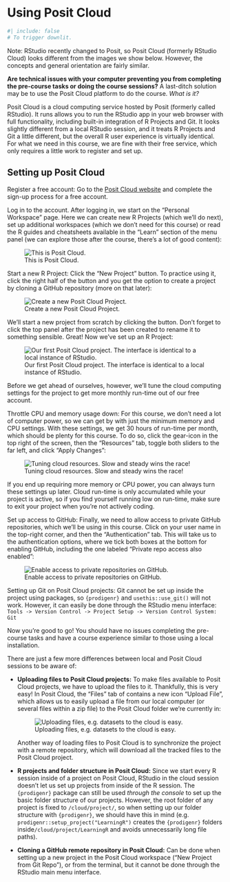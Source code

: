 # Using Posit Cloud {#sec-using-posit-cloud}

```r
#| include: false
# To trigger downlit.
```

::: {.callout-note appearance="default"}
Note: RStudio recently changed to Posit, so Posit Cloud (formerly
RStudio Cloud) looks different from the images we show below. However,
the concepts and general orientation are fairly similar.
:::

**Are technical issues with your computer preventing you from completing
the pre-course tasks or doing the course sessions?** A last-ditch
solution may be to use the Posit Cloud platform to do the course. *What
is it?*

Posit Cloud is a cloud computing service hosted by Posit (formerly
called RStudio). It runs allows you to run the RStudio app in your web
browser with full functionality, including built-in integration of R
Projects and Git. It looks slightly different from a local RStudio
session, and it treats R Projects and Git a little different, but the
overall R user experience is virtually identical. For what we need in
this course, we are fine with their free service, which only requires a
little work to register and set up.

## Setting up Posit Cloud

<!-- TODO: Update images to reflect Posit Cloud change. -->

Register a free account: Go to the [Posit Cloud
website](https://posit.cloud/plans/free) and complete the sign-up
process for a free account.

Log in to the account. After logging in, we start on the "Personal
Workspace" page. Here we can create new R Projects (which we'll do
next), set up additional workspaces (which we don't need for this
course) or read the R guides and cheatsheets available in the "Learn"
section of the menu panel (we can explore those after the course,
there's a lot of good content):

![This is Posit Cloud.](images//cloud-start.jpg)

Start a new R Project: Click the "New Project" button. To practice using
it, click the right half of the button and you get the option to create
a project by cloning a GitHub repository (more on that later):

![Create a new Posit Cloud Project.](images//cloud-new-project.jpg)

We'll start a new project from scratch by clicking the button. Don't
forget to click the top panel after the project has been created to
rename it to something sensible. Great! Now we've set up an R Project:

![Our first Posit Cloud project. The interface is identical to a local
instance of RStudio.](images//cloud-project.jpg)

Before we get ahead of ourselves, however, we'll tune the cloud
computing settings for the project to get more monthly run-time out of
our free account.

Throttle CPU and memory usage down: For this course, we don't need a lot
of computer power, so we can get by with just the minimum memory and CPU
settings. With these settings, we get 30 hours of run-time per month,
which should be plenty for this course. To do so, click the gear-icon in
the top right of the screen, then the "Resources" tab, toggle both
sliders to the far left, and click "Apply Changes":

![Tuning cloud resources. Slow and steady wins the
race!](images//cloud-cpu-memory.jpg)

If you end up requiring more memory or CPU power, you can always turn
these settings up later. Cloud run-time is only accumulated while your
project is active, so if you find yourself running low on run-time, make
sure to exit your project when you're not actively coding.

Set up access to GitHub: Finally, we need to allow access to private
GitHub repositories, which we'll be using in this course. Click on your
user name in the top-right corner, and then the "Authentication" tab.
This will take us to the authentication options, where we tick both
boxes at the bottom for enabling GitHub, including the one labeled
"Private repo access also enabled":

![Enable access to private repositories on
GitHub.](images//cloud-settings-github.jpg)

Setting up Git on Posit Cloud projects: Git cannot be set up inside the
project using packages, so `{prodigenr}` and `usethis::use_git()` will
not work. However, it can easily be done through the RStudio menu
interface:
`Tools -> Version Control -> Project Setup -> Version Control System: Git`

Now you're good to go! You should have no issues completing the
pre-course tasks and have a course experience similar to those using a
local installation.

There are just a few more differences between local and Posit Cloud
sessions to be aware of:

-   **Uploading files to Posit Cloud projects:** To make files available
    to Posit Cloud projects, we have to upload the files to it.
    Thankfully, this is very easy! In Posit Cloud, the "Files" tab of
    contains a new icon "Upload File", which allows us to easily upload
    a file from our local computer (or several files within a zip file)
    to the Posit Cloud folder we're currently in:

    ![Uploading files, e.g. datasets to the cloud is
    easy.](images//cloud-upload.jpg)

    Another way of loading files to Posit Cloud is to synchronize the
    project with a remote repository, which will download all the
    tracked files to the Posit Cloud project.

-   **R projects and folder structure in Posit Cloud:** Since we start
    every R session inside of a project on Posit Cloud, RStudio in the
    cloud session doesn't let us set up projects from inside of the R
    session. The `{prodigenr}` package can still be used *through the
    console* to set up the basic folder structure of our projects.
    However, the root folder of any project is fixed to
    `/cloud/project/`, so when setting up our folder structure with
    `{prodigenr}`, we should have this in mind (e.g.
    `prodigenr::setup_project("LearningR")` creates the `{prodigenr}`
    folders inside`/cloud/project/LearningR` and avoids unnecessarily
    long file paths).

-   **Cloning a GitHub remote repository in Posit Cloud:** Can be done
    when setting up a new project in the Posit Cloud workspace ("New
    Project from Git Repo"), or from the terminal, but it cannot be done
    through the RStudio main menu interface.
